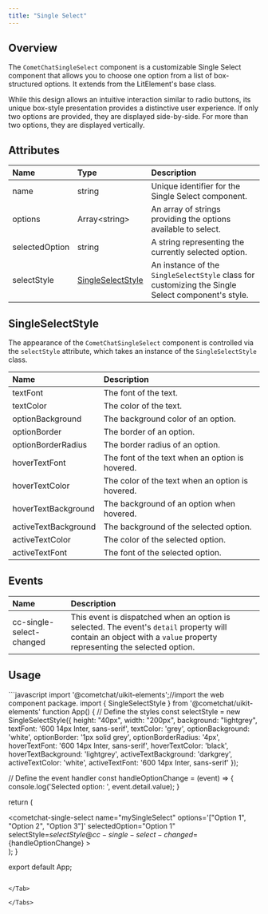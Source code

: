 ```yaml
---
title: "Single Select"
---
```




## Overview

The `CometChatSingleSelect` component is a customizable Single Select component that allows you to choose one option from a list of box-structured options. It extends from the LitElement's base class.

While this design allows an intuitive interaction similar to radio buttons, its unique box-style presentation provides a distinctive user experience. If only two options are provided, they are displayed side-by-side. For more than two options, they are displayed vertically.

## Attributes

| Name           | Type                                                                      | Description                                                                                       |
| :-------------- | :------------------------------------------------------------------------- | :------------------------------------------------------------------------------------------------- |
| name           | string                                                                    | Unique identifier for the Single Select component.                                                |
| options        | Array\<string>                                                            | An array of strings providing the options available to select.                                    |
| selectedOption | string                                                                    | A string representing the currently selected option.                                              |
| selectStyle    | [SingleSelectStyle](/ui-kit/react/v4/singleselect#singleselectstyle) | An instance of the `SingleSelectStyle` class for customizing the Single Select component's style. |

## SingleSelectStyle

The appearance of the `CometChatSingleSelect` component is controlled via the `selectStyle` attribute, which takes an instance of the `SingleSelectStyle` class.

| Name                 | Description                                      |
| :-------------------- | :------------------------------------------------ |
| textFont             | The font of the text.                            |
| textColor            | The color of the text.                           |
| optionBackground     | The background color of an option.               |
| optionBorder         | The border of an option.                         |
| optionBorderRadius   | The border radius of an option.                  |
| hoverTextFont        | The font of the text when an option is hovered.  |
| hoverTextColor       | The color of the text when an option is hovered. |
| hoverTextBackground  | The background of an option when hovered.        |
| activeTextBackground | The background of the selected option.           |
| activeTextColor      | The color of the selected option.                |
| activeTextFont       | The font of the selected option.                 |

## Events

| Name                     | Description                                                                                                                                                         |
| :------------------------ | :------------------------------------------------------------------------------------------------------------------------------------------------------------------- |
| cc-single-select-changed | This event is dispatched when an option is selected. The event's `detail` property will contain an object with a `value` property representing the selected option. |

## Usage

<Tabs>
<Tab title="JavaScript">
```javascript
import '@cometchat/uikit-elements';//import the web component package.
import { SingleSelectStyle } from '@cometchat/uikit-elements'
function App() {
  // Define the styles
  const selectStyle = new SingleSelectStyle({
    height: "40px",
    width: "200px",
    background: "lightgrey",
    textFont: '600 14px Inter, sans-serif',
    textColor: 'grey',
    optionBackground: 'white',
    optionBorder: '1px solid grey',
    optionBorderRadius: '4px',
    hoverTextFont: '600 14px Inter, sans-serif',
    hoverTextColor: 'black',
    hoverTextBackground: 'lightgrey',
    activeTextBackground: 'darkgrey',
    activeTextColor: 'white',
    activeTextFont: '600 14px Inter, sans-serif'
  });

  // Define the event handler
  const handleOptionChange = (event) => {
    console.log('Selected option: ', event.detail.value);
  }

  return (
    <div className="App">
      <cometchat-single-select
        name="mySingleSelect" 
        options='["Option 1", "Option 2", "Option 3"]' 
        selectedOption="Option 1"
        selectStyle=${selectStyle}
        @cc-single-select-changed=${handleOptionChange}
      ></cometchat-single-select>
    </div>
  );
}

export default App;
```

</Tab>

</Tabs>
